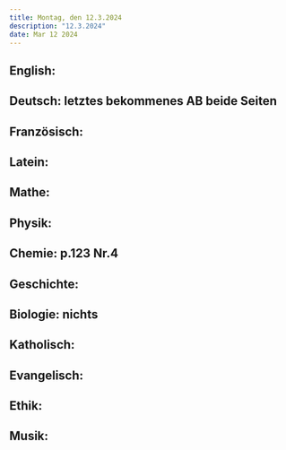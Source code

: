 ```yaml
---
title: Montag, den 12.3.2024
description: "12.3.2024"
date: Mar 12 2024
---
```


## English: 
## Deutsch: letztes bekommenes AB beide Seiten
## Französisch: 
## Latein: 
## Mathe: 
## Physik: 
## Chemie: p.123 Nr.4
## Geschichte: 
## Biologie: nichts
## Katholisch: 
## Evangelisch: 
## Ethik: 
## Musik: 